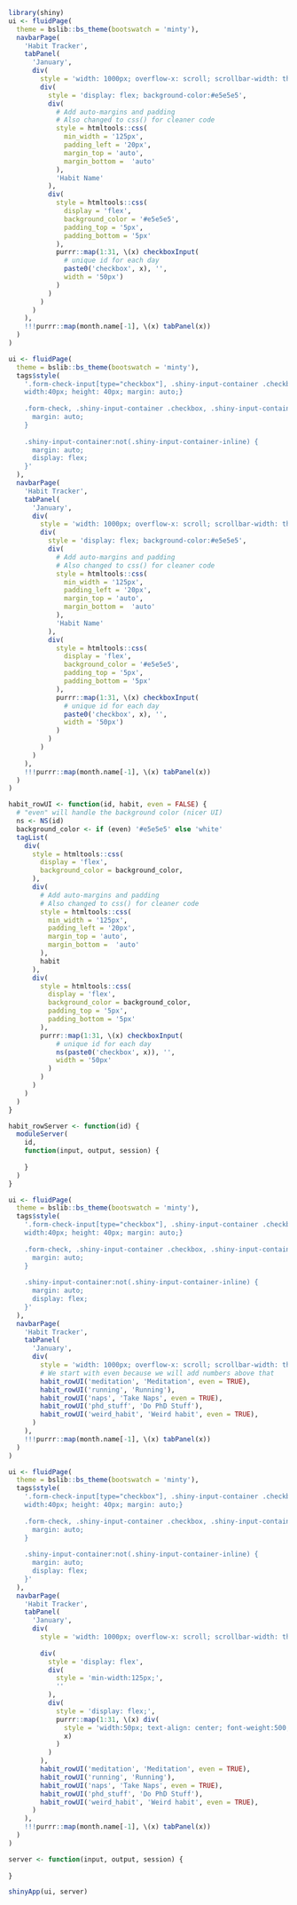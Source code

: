 
```r
library(shiny)
ui <- fluidPage(
  theme = bslib::bs_theme(bootswatch = 'minty'),
  navbarPage(
    'Habit Tracker',
    tabPanel(
      'January',
      div(
        style = 'width: 1000px; overflow-x: scroll; scrollbar-width: thin;',
        div(
          style = 'display: flex; background-color:#e5e5e5',
          div(
            # Add auto-margins and padding 
            # Also changed to css() for cleaner code
            style = htmltools::css(
              min_width = '125px', 
              padding_left = '20px', 
              margin_top = 'auto',
              margin_bottom =  'auto'
            ),
            'Habit Name'
          ),
          div(
            style = htmltools::css(
              display = 'flex', 
              background_color = '#e5e5e5',
              padding_top = '5px',
              padding_bottom = '5px'
            ),
            purrr::map(1:31, \(x) checkboxInput(
              # unique id for each day
              paste0('checkbox', x), '', 
              width = '50px')
            )
          )
        )
      )
    ),
    !!!purrr::map(month.name[-1], \(x) tabPanel(x))
  )
)
```


```r
ui <- fluidPage(
  theme = bslib::bs_theme(bootswatch = 'minty'),
  tags$style(
    '.form-check-input[type="checkbox"], .shiny-input-container .checkbox input[type="checkbox"], .shiny-input-container .checkbox-inline input[type="checkbox"], .shiny-input-container .radio input[type="checkbox"], .shiny-input-container .radio-inline input[type="checkbox"] {
    width:40px; height: 40px; margin: auto;}
    
    .form-check, .shiny-input-container .checkbox, .shiny-input-container .radio {
      margin: auto;
    }
    
    .shiny-input-container:not(.shiny-input-container-inline) {
      margin: auto; 
      display: flex;
    }'
  ),
  navbarPage(
    'Habit Tracker',
    tabPanel(
      'January',
      div(
        style = 'width: 1000px; overflow-x: scroll; scrollbar-width: thin;',
        div(
          style = 'display: flex; background-color:#e5e5e5',
          div(
            # Add auto-margins and padding 
            # Also changed to css() for cleaner code
            style = htmltools::css(
              min_width = '125px', 
              padding_left = '20px', 
              margin_top = 'auto',
              margin_bottom =  'auto'
            ),
            'Habit Name'
          ),
          div(
            style = htmltools::css(
              display = 'flex', 
              background_color = '#e5e5e5',
              padding_top = '5px',
              padding_bottom = '5px'
            ),
            purrr::map(1:31, \(x) checkboxInput(
              # unique id for each day
              paste0('checkbox', x), '', 
              width = '50px')
            )
          )
        )
      )
    ),
    !!!purrr::map(month.name[-1], \(x) tabPanel(x))
  )
)
```


```r
habit_rowUI <- function(id, habit, even = FALSE) {
  # "even" will handle the background color (nicer UI)
  ns <- NS(id)
  background_color <- if (even) '#e5e5e5' else 'white'
  tagList(
    div(
      style = htmltools::css(
        display = 'flex',
        background_color = background_color,
      ),
      div(
        # Add auto-margins and padding 
        # Also changed to css() for cleaner code
        style = htmltools::css(
          min_width = '125px', 
          padding_left = '20px', 
          margin_top = 'auto',
          margin_bottom =  'auto'
        ),
        habit
      ),
      div(
        style = htmltools::css(
          display = 'flex', 
          background_color = background_color,
          padding_top = '5px',
          padding_bottom = '5px'
        ),
        purrr::map(1:31, \(x) checkboxInput(
            # unique id for each day
            ns(paste0('checkbox', x)), '', 
            width = '50px'
          )
        )
      )
    )
  )
}

habit_rowServer <- function(id) {
  moduleServer(
    id,
    function(input, output, session) {
      
    }
  )
}
```



```r
ui <- fluidPage(
  theme = bslib::bs_theme(bootswatch = 'minty'),
  tags$style(
    '.form-check-input[type="checkbox"], .shiny-input-container .checkbox input[type="checkbox"], .shiny-input-container .checkbox-inline input[type="checkbox"], .shiny-input-container .radio input[type="checkbox"], .shiny-input-container .radio-inline input[type="checkbox"] {
    width:40px; height: 40px; margin: auto;}
    
    .form-check, .shiny-input-container .checkbox, .shiny-input-container .radio {
      margin: auto;
    }
    
    .shiny-input-container:not(.shiny-input-container-inline) {
      margin: auto; 
      display: flex;
    }'
  ),
  navbarPage(
    'Habit Tracker',
    tabPanel(
      'January',
      div(
        style = 'width: 1000px; overflow-x: scroll; scrollbar-width: thin;',
        # We start with even because we will add numbers above that
        habit_rowUI('meditation', 'Meditation', even = TRUE),
        habit_rowUI('running', 'Running'),
        habit_rowUI('naps', 'Take Naps', even = TRUE),
        habit_rowUI('phd_stuff', 'Do PhD Stuff'),
        habit_rowUI('weird_habit', 'Weird habit', even = TRUE),
      )
    ),
    !!!purrr::map(month.name[-1], \(x) tabPanel(x))
  )
)
```


```r
ui <- fluidPage(
  theme = bslib::bs_theme(bootswatch = 'minty'),
  tags$style(
    '.form-check-input[type="checkbox"], .shiny-input-container .checkbox input[type="checkbox"], .shiny-input-container .checkbox-inline input[type="checkbox"], .shiny-input-container .radio input[type="checkbox"], .shiny-input-container .radio-inline input[type="checkbox"] {
    width:40px; height: 40px; margin: auto;}
    
    .form-check, .shiny-input-container .checkbox, .shiny-input-container .radio {
      margin: auto;
    }
    
    .shiny-input-container:not(.shiny-input-container-inline) {
      margin: auto; 
      display: flex;
    }'
  ),
  navbarPage(
    'Habit Tracker',
    tabPanel(
      'January',
      div(
        style = 'width: 1000px; overflow-x: scroll; scrollbar-width: thin;',
        
        div(
          style = 'display: flex',
          div(
            style = 'min-width:125px;',
            ''
          ),
          div(
            style = 'display: flex;',
            purrr::map(1:31, \(x) div(
              style = 'width:50px; text-align: center; font-weight:500;', 
              x)
            )
          )
        ),
        habit_rowUI('meditation', 'Meditation', even = TRUE),
        habit_rowUI('running', 'Running'),
        habit_rowUI('naps', 'Take Naps', even = TRUE),
        habit_rowUI('phd_stuff', 'Do PhD Stuff'),
        habit_rowUI('weird_habit', 'Weird habit', even = TRUE),
      )
    ),
    !!!purrr::map(month.name[-1], \(x) tabPanel(x))
  )
)
```

```r
server <- function(input, output, session) {
  
}

shinyApp(ui, server)
```
